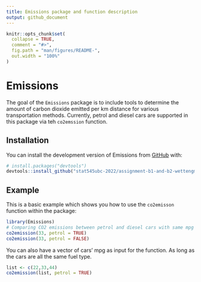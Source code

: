 ```yaml
---
title: Emissions package and function description 
output: github_document
---
```


<!-- README.md is generated from README.Rmd. Please edit that file -->

```r
knitr::opts_chunk$set(
  collapse = TRUE,
  comment = "#>",
  fig.path = "man/figures/README-",
  out.width = "100%"
)
```

# Emissions

<!-- badges: start -->
<!-- badges: end -->

The goal of the `Emissions` package is to include tools to determine the amount of carbon dioxide emitted per km distance for various transportation methods. Currently, petrol and diesel cars are supported in this package via teh `co2emssion` function. 

## Installation

You can install the development version of Emissions from [GitHub](https://github.com/) with:

``` r
# install.packages("devtools")
devtools::install_github("stat545ubc-2022/assignment-b1-and-b2-wettengm/Emissions")
```

## Example

This is a basic example which shows you how to use the `co2emisson` function within the package:

```r
library(Emissions)
# Comparing CO2 emissions between petrol and diesel cars with same mpg (US gallons)
co2emission(33, petrol = TRUE)
co2emission(33, petrol = FALSE)
```

You can also have a vector of cars' mpg as input for the function. As long as the cars are all the same fuel type.
```r
list <- c(22,33,44)
co2emission(list, petrol = TRUE)
```